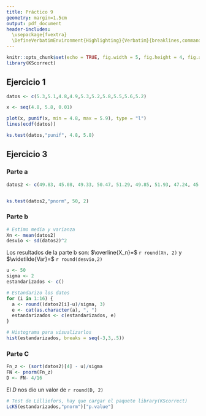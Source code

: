 ```yaml
---
title: Práctico 9
geometry: margin=1.5cm
output: pdf_document
header-includes:
  \usepackage{fvextra}
  \DefineVerbatimEnvironment{Highlighting}{Verbatim}{breaklines,commandchars=\\\{\}}
---
```


```r
knitr::opts_chunk$set(echo = TRUE, fig.width = 5, fig.height = 4, fig.align = 'center')
library(KScorrect)
```
## Ejercicio 1
```r
datos <- c(5.3,5.1,4.8,4.9,5.3,5.2,5.8,5.5,5.6,5.2)

x <- seq(4.8, 5.8, 0.01)

plot(x, punif(x, min = 4.8, max = 5.9), type = "l")
lines(ecdf(datos))

ks.test(datos,"punif", 4.8, 5.8)
```

## Ejercicio 3
### Parte a
```r
datos2 <- c(49.83, 45.08, 49.33, 50.47, 51.29, 49.85, 51.93, 47.24, 45.77, 49.89, 49.04, 51.23, 52.63, 50.22, 49.11, 51.22)


ks.test(datos2,"pnorm", 50, 2)
```
### Parte b
```r
# Estimo media y varianza
Xn <- mean(datos2)
desvio <- sd(datos2)^2
```
Los resultados de la parte b son: $\overline{X_n}=$ `r round(Xn, 2)` y $\widetilde{Var}=$ `r round(desvio,2)`

```r
u <- 50
sigma <- 2
estandarizados <- c()

# Estandarizo los datos
for (i in 1:16) {
  a <- round((datos2[i]-u)/sigma, 3)
  e <- cat(as.character(a), ", ")
  estandarizados <- c(estandarizados, e)
}

# Histograma para visualizarlos
hist(estandarizados, breaks = seq(-3,3,.5))
```

### Parte C
```r
Fn_z <- (sort(datos2)[4] - u)/sigma
FN <- pnorm(Fn_z)
D <- FN- 4/16
```
El $D$ nos dio un valor de `r round(D, 2)`

```r
# Test de Lilliefors, hay que cargar el paquete library(KScorrect)
LcKS(estandarizados,"pnorm")["p.value"]
```